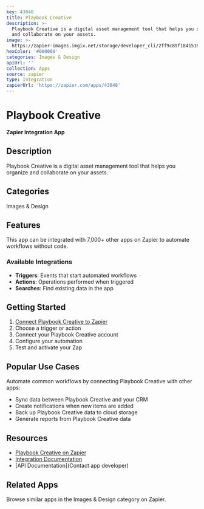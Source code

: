 ```yaml
---
key: 43048
title: Playbook Creative
description: >-
  Playbook Creative is a digital asset management tool that helps you organize
  and collaborate on your assets.
image: >-
  https://zapier-images.imgix.net/storage/developer_cli/2ff9c89f1841518b3d249b8d996bb3d0.png?auto=format%2Ccompress&ixlib=python-3.0.0&q=50
hexColor: '#000000'
categories: Images & Design
apiUrl: ''
collection: Apps
source: zapier
type: Integration
zapierUrl: 'https://zapier.com/apps/43048'
---
```

# Playbook Creative

**Zapier Integration App**

## Description

Playbook Creative is a digital asset management tool that helps you organize and collaborate on your assets.

## Categories

Images & Design

## Features

This app can be integrated with 7,000+ other apps on Zapier to automate workflows without code.

### Available Integrations

- **Triggers**: Events that start automated workflows
- **Actions**: Operations performed when triggered
- **Searches**: Find existing data in the app

## Getting Started

1. [Connect Playbook Creative to Zapier](https://zapier.com/apps/43048)
2. Choose a trigger or action
3. Connect your Playbook Creative account
4. Configure your automation
5. Test and activate your Zap

## Popular Use Cases

Automate common workflows by connecting Playbook Creative with other apps:

- Sync data between Playbook Creative and your CRM
- Create notifications when new items are added
- Back up Playbook Creative data to cloud storage
- Generate reports from Playbook Creative data

## Resources

- [Playbook Creative on Zapier](https://zapier.com/apps/43048)
- [Integration Documentation](https://zapier.com/apps/43048/integrations)
- [API Documentation](Contact app developer)

## Related Apps

Browse similar apps in the Images & Design category on Zapier.
